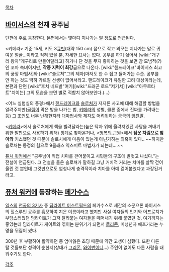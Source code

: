 [[목차]]
== [[바이서스]]의 천재 공주님 ==
단편에 주로 등장한다. 본편에서는 몇마디 지나가는 말 정도로 언급된다.

<키메라> 기준 15세, 키도 3[[큐빗]](대략 150 cm) 쯤으로 작고 외모는 지나가는 말로 귀여운 얼굴...이라고 적혀 있을 뿐, 자세한 묘사는 없다. 공부를 하기 싫어서 [wiki:"개구리 왕자"개구리로 만들어달라고] 하거나 단 것을 무지 좋아하는 것을 보면 참 모범적(?)인 꼬마 숙녀이지만, '''작중 지력이 최강'''급으로 나온다. [wiki:"핸드레이크"바이서스 최고의 궁정 마법사]와 [wiki:"솔로처"그의 제자]마저도 한 수 접고 들어가는 수준. 공부를 안 하는 것도 딱히 가르칠 선생이 없어서라고. 핸드레이크가 유일한 고려 대상이라는데, 본편과 단편 [wiki:"후치 네드발"여기][wiki:"드래곤 로드"저기서] [wiki:"아무르타트"치이는] 그의 모습을 보면 별로 적합치 않아보인다.(...)

<어느 실험실의 풍경>에서 [[핸드레이크]]와 [[솔로처]]가 저지른 사고에 대해 해결할 방법을 알려주지만([[골렘]]이 막은 방을 나가는 법, [[키메라]]의 성별, 클론 중에서 진짜를 가려내는 등) 그 조언도 너무 난해한지라 대마법사와 제자도 어려워하는 궁극의 [[엄친딸]].

<[[키메라]]>에서 솔로처에게 책을 빌려달라는(높은 탁자 위에 올려져있던 사탕을 꺼내기 위한 발판으로 사용하기 위해) 핑계로 찾아온거나, <[[행복의 근원]]>에서 '''잠옷 차림으로 찾아와''' 키스했던 것 때문에 솔로처에게 마음이 있는게 아닌가하는 의혹이 있다.. ~~하지만 솔로처는 동정의 힘으로 9클래스 익스퍼트 마법사가 되는데….~~

[[퓨처 워커]]에선 "공주님이 직접 치마를 걷어붙이고 시민들의 구조에 발벗고 나섰다."는 전설이 언급된다. 그 전설을 들은 솔로쳐가 말하길 그냥 거치적 거리는 치마를 살짝 걷어올린 것 뿐인데 그것만으로도 엄청나게 충격적이라 치마를 아예 걷어붙였다고 과장된거라고.

== [[퓨처 워커]]에 등장하는 [[페가수스]] ==
[[일스]]의 [[천공의 3기사]] 중 [[딤라이트 이스트필드]]의 페가수스로 세간의 소문으론 바이서스의 헐스루인 공주를 흠모하여 지은 이름이라고 했지만 사실 여자들의 인기와 어프로치가 부담스러웠던 딤라이트가 그저 달라붙는 여자들을 떼어내기 위해 붙였던 것. 여기까지는 좋았는데 딤라이트가 케이트와 엮이는 분위기가 되면서 [[로리콘]], 미성년자 애호가라는 누명을 뒤집어 썼다.

300년 후 부활하여 활약하던 중 엄마잃은 초딩 때문에 약간 고생이 심했다. 또한 다른 탈 것들보단 성격이 순한지(상대가 [[그리폰]], [[와이번]]이니...) 주인이 없어도 다른 사람을 태워주기도 한다.

[[각주]]
